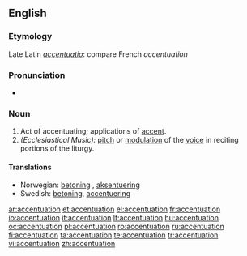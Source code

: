 ==English==

===Etymology===
Late Latin ''[[accentuatio]]'': compare French ''accentuation''

===Pronunciation===
* {{rhymes|eɪʃən}}

===Noun===
{{en-noun}}

# Act of accentuating; applications of [[accent]].
# ''(Ecclesiastical Music):'' [[pitch]] or [[modulation]] of the [[voice]] in reciting portions of the liturgy.

====Translations====
* Norwegian: [[betoning]] {{c}}, [[aksentuering]] {{c}}
* Swedish: [[betoning]], [[accentuering]]
[[ar:accentuation]]
[[et:accentuation]]
[[el:accentuation]]
[[fr:accentuation]]
[[io:accentuation]]
[[it:accentuation]]
[[lt:accentuation]]
[[hu:accentuation]]
[[oc:accentuation]]
[[pl:accentuation]]
[[ro:accentuation]]
[[ru:accentuation]]
[[fi:accentuation]]
[[ta:accentuation]]
[[te:accentuation]]
[[tr:accentuation]]
[[vi:accentuation]]
[[zh:accentuation]]